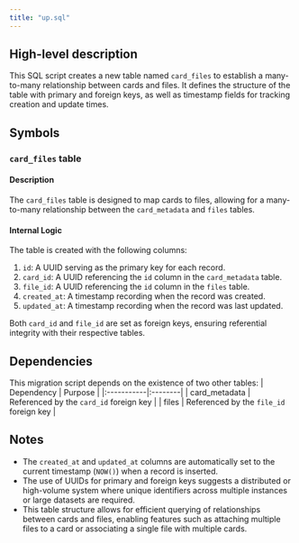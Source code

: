 ```yaml
---
title: "up.sql"
---
```


## High-level description
This SQL script creates a new table named `card_files` to establish a many-to-many relationship between cards and files. It defines the structure of the table with primary and foreign keys, as well as timestamp fields for tracking creation and update times.

## Symbols

### `card_files` table
#### Description
The `card_files` table is designed to map cards to files, allowing for a many-to-many relationship between the `card_metadata` and `files` tables.

#### Internal Logic
The table is created with the following columns:
1. `id`: A UUID serving as the primary key for each record.
2. `card_id`: A UUID referencing the `id` column in the `card_metadata` table.
3. `file_id`: A UUID referencing the `id` column in the `files` table.
4. `created_at`: A timestamp recording when the record was created.
5. `updated_at`: A timestamp recording when the record was last updated.

Both `card_id` and `file_id` are set as foreign keys, ensuring referential integrity with their respective tables.

## Dependencies
This migration script depends on the existence of two other tables:
| Dependency | Purpose |
|:-----------|:--------|
| card_metadata | Referenced by the `card_id` foreign key |
| files | Referenced by the `file_id` foreign key |

## Notes
- The `created_at` and `updated_at` columns are automatically set to the current timestamp (`NOW()`) when a record is inserted.
- The use of UUIDs for primary and foreign keys suggests a distributed or high-volume system where unique identifiers across multiple instances or large datasets are required.
- This table structure allows for efficient querying of relationships between cards and files, enabling features such as attaching multiple files to a card or associating a single file with multiple cards.